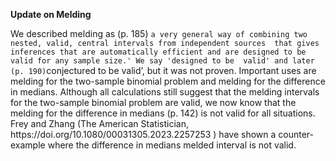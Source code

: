 **Update on Melding**

We described melding as (p. 185) `a very general way of combining two nested, valid, central intervals from independent sources 
that gives inferences that are automatically efficient and are designed to be valid for any sample size.' We say 'designed to be 
valid' and later (p. 190) `conjectured to be valid', but it was not proven. Important uses are melding for the two-sample binomial 
problem  and  melding for the difference in medians. Although all calculations still suggest that the melding intervals for the 
two-sample  binomial problem are valid, we now know that the melding for the difference in medians (p. 142) is not valid for all 
situations. Frey and Zhang (The American Statistician, https://doi.org/10.1080/00031305.2023.2257253 ) have shown a counter-example 
where the difference in medians melded interval is not valid.




